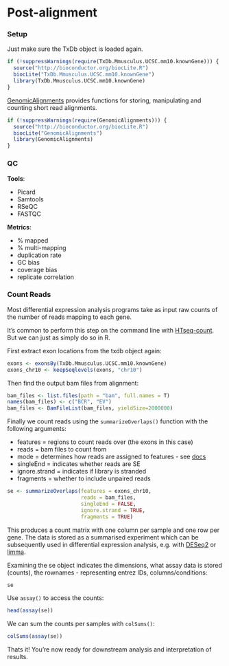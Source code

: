 
# Post-alignment

### Setup

Just make sure the TxDb object is loaded again.

```r
if (!suppressWarnings(require(TxDb.Mmusculus.UCSC.mm10.knownGene))) {
  source("http://bioconductor.org/biocLite.R")
  biocLite("TxDb.Mmusculus.UCSC.mm10.knownGene")
  library(TxDb.Mmusculus.UCSC.mm10.knownGene)
}
```

[GenomicAlignments](http://bioconductor.org/packages/release/bioc/html/GenomicAlignments.html) provides functions for storing, manipulating and counting short read alignments. 

```r
if (!suppressWarnings(require(GenomicAlignments))) {
  source("http://bioconductor.org/biocLite.R")
  biocLite("GenomicAlignments")
  library(GenomicAlignments)
}
```

### QC

**Tools**:

* Picard
* Samtools
* RSeQC
* FASTQC

**Metrics**:

* % mapped
* % multi-mapping
* duplication rate
* GC bias
* coverage bias 
* replicate correlation

### Count Reads

Most differential expression analysis programs take as input raw counts of the number of reads mapping to each gene. 

It's common to perform this step on the command line with [HTseq-count](https://htseq.readthedocs.io/en/release_0.9.1/). But we can just as simply do so in R.

First extract exon locations from the txdb object again:
```r
exons <- exonsBy(TxDb.Mmusculus.UCSC.mm10.knownGene)
exons_chr10 <- keepSeqlevels(exons, "chr10")
```

Then find the output bam files from alignment:
```r
bam_files <- list.files(path = "bam", full.names = T)
names(bam_files) <- c("BCR", "EV")
bam_files <- BamFileList(bam_files, yieldSize=2000000)
```

Finally we count reads using the ```summarizeOverlaps()``` function with the following arguments:
    
* features = regions to count reads over (the exons in this case)
* reads = bam files to count from
* mode = determines how reads are assigned to features - see [docs](http://bioconductor.org/packages/devel/bioc/vignettes/GenomicAlignments/inst/doc/summarizeOverlaps.pdf)
* singleEnd = indicates whether reads are SE
* ignore.strand = indicates if library is stranded
* fragments = whether to include unpaired reads

```r
se <- summarizeOverlaps(features = exons_chr10,
                        reads = bam_files,
                        singleEnd = FALSE,
                        ignore.strand = TRUE,
                        fragments = TRUE)
```

This produces a count matrix with one column per sample and one row per gene. The data is stored as a summarised experiment which can be subsequently used in differential expression analysis, e.g. with [DESeq2](https://bioconductor.org/packages/release/bioc/html/DESeq2.html) or [limma](https://bioconductor.org/packages/release/bioc/html/limma.html).

Examining the se object indicates the dimensions, what assay data is stored (counts), the rownames - representing entrez IDs, columns/conditions:
```r
se
```

Use ```assay()``` to access the counts:
```r
head(assay(se))
```

We can sum the counts per samples with ```colSums()```:
```r
colSums(assay(se))
```

Thats it! You're now ready for downstream analysis and interpretation of results.